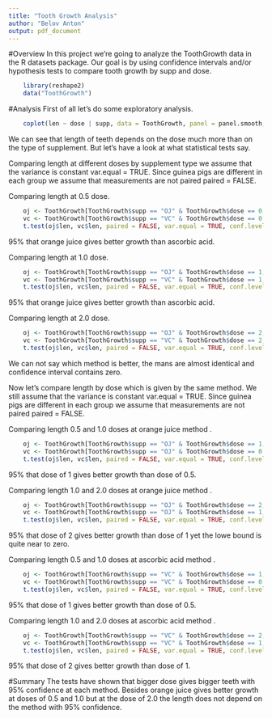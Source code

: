 ```yaml
---
title: "Tooth Growth Analysis"
author: "Belov Anton"
output: pdf_document
---
```


#Overview
In this project we're going to analyze the ToothGrowth data in the R datasets package. Our goal is by using confidence intervals and/or hypothesis tests to compare tooth growth by supp and dose.

```r
    library(reshape2)
    data("ToothGrowth")
```

#Analysis
First of all let's do some exploratory analysis.

```r
    coplot(len ~ dose | supp, data = ToothGrowth, panel = panel.smooth, xlab = "ToothGrowth data: length vs dose, given type of supplement")
```

We can see that length of teeth depends on the dose much more than on the type of supplement. But let's have a look at what statistical tests say.

Comparing length at different doses by supplement type we assume that the variance is constant var.equal = TRUE. Since guinea pigs are different in each group we assume that measurements are not paired paired = FALSE.

Comparing length at 0.5 dose.
```r
    oj <- ToothGrowth[ToothGrowth$supp == "OJ" & ToothGrowth$dose == 0.5,]
    vc <- ToothGrowth[ToothGrowth$supp == "VC" & ToothGrowth$dose == 0.5,]
    t.test(oj$len, vc$len, paired = FALSE, var.equal = TRUE, conf.level = 0.95)
```

95% that orange juice gives better growth than ascorbic acid.

Comparing length at 1.0 dose.
```r
    oj <- ToothGrowth[ToothGrowth$supp == "OJ" & ToothGrowth$dose == 1,]
    vc <- ToothGrowth[ToothGrowth$supp == "VC" & ToothGrowth$dose == 1,]
    t.test(oj$len, vc$len, paired = FALSE, var.equal = TRUE, conf.level = 0.95)
```

95% that orange juice gives better growth than ascorbic acid.

Comparing length at 2.0 dose.
```r
    oj <- ToothGrowth[ToothGrowth$supp == "OJ" & ToothGrowth$dose == 2,]
    vc <- ToothGrowth[ToothGrowth$supp == "VC" & ToothGrowth$dose == 2,]
    t.test(oj$len, vc$len, paired = FALSE, var.equal = TRUE, conf.level = 0.95)
```

We can not say which method is better, the mans are almost identical and confidence interval contains zero.

Now let's compare length by dose which is given by the same method. We still assume that the variance is constant var.equal = TRUE. Since guinea pigs are different in each group we assume that measurements are not paired paired = FALSE.

Comparing length 0.5 and 1.0 doses at orange juice method .
```r
    oj <- ToothGrowth[ToothGrowth$supp == "OJ" & ToothGrowth$dose == 1,]
    vc <- ToothGrowth[ToothGrowth$supp == "OJ" & ToothGrowth$dose == 0.5,]
    t.test(oj$len, vc$len, paired = FALSE, var.equal = TRUE, conf.level = 0.95)
```

95% that dose of 1 gives better growth than dose of 0.5.

Comparing length 1.0 and 2.0 doses at orange juice method .
```r
    oj <- ToothGrowth[ToothGrowth$supp == "OJ" & ToothGrowth$dose == 2,]
    vc <- ToothGrowth[ToothGrowth$supp == "OJ" & ToothGrowth$dose == 1,]
    t.test(oj$len, vc$len, paired = FALSE, var.equal = TRUE, conf.level = 0.95)
```

95% that dose of 2 gives better growth than dose of 1 yet the lowe bound is quite near to zero.

Comparing length 0.5 and 1.0 doses at ascorbic acid method .
```r
    oj <- ToothGrowth[ToothGrowth$supp == "VC" & ToothGrowth$dose == 1,]
    vc <- ToothGrowth[ToothGrowth$supp == "VC" & ToothGrowth$dose == 0.5,]
    t.test(oj$len, vc$len, paired = FALSE, var.equal = TRUE, conf.level = 0.95)
```

95% that dose of 1 gives better growth than dose of 0.5.

Comparing length 1.0 and 2.0 doses at ascorbic acid method .
```r
    oj <- ToothGrowth[ToothGrowth$supp == "VC" & ToothGrowth$dose == 2,]
    vc <- ToothGrowth[ToothGrowth$supp == "VC" & ToothGrowth$dose == 1,]
    t.test(oj$len, vc$len, paired = FALSE, var.equal = TRUE, conf.level = 0.95)
```

95% that dose of 2 gives better growth than dose of 1.

#Summary
The tests have shown that bigger dose gives bigger teeth with 95% confidence at each method. Besides orange juice gives better growth at doses of 0.5 and 1.0 but at the dose of 2.0 the length does not depend on the method with 95% confidence.